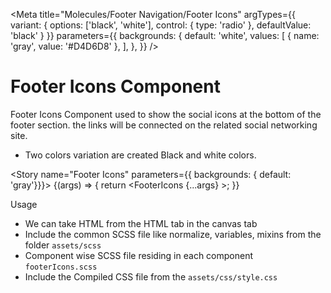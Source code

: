 
<Meta title="Molecules/Footer Navigation/Footer Icons" 
  argTypes={{
      variant: {
          options: ['black', 'white'],
          control: { type: 'radio' },
          defaultValue: 'black'
      }
    }}
  parameters={{
    backgrounds: {
      default: 'white',
      values: [
        { name: 'gray', value: '#D4D6D8' },
      ],
    },
  }} 
/>

<style>{`
  .subheading {
    font-weight: 700;
    font-size: 18px;
    color: #666;
    letter-spacing: 1.5px;
    line-height: 24px;
    margin-bottom: 12px;
    margin-top: 40px;
  }  
   .subheading2 {
    font-weight: 700;
    font-size: 14px;
    color: #666;
    letter-spacing: 1.5px;
    line-height: 24px;
    margin-bottom: 12px;
  } 
  .css-zgt7u1 {
    background: #D4D6D8;
  }
  div[id^="story--molecules-footer-navigation-footer-icons"] {
    display: inline-block;
    border: 1px solid #000;
    padding: 10px;
    align-items: center;
    margin: 25px 25px 25px 0;
  }
`}</style>


# Footer Icons Component

Footer Icons Component used to show the social icons at the bottom of the footer section. the links will be connected on the related social networking site.

<ul>
<li>Two colors variation are created  Black and white colors.</li>
</ul>

<Story name="Footer Icons" parameters={{ backgrounds: { default: 'gray'}}}>
  {(args) => {
      return <FooterIcons {...args} ></FooterIcons>;
    }}
</Story>

<div className="subheading">Usage</div>
<ul>
<li>We can take HTML from the HTML tab in the canvas tab</li>
<li>Include the common SCSS file like normalize, variables, mixins from the folder <code>assets/scss</code></li>
<li>Component wise SCSS file residing in each component <code>footerIcons.scss</code></li>
<li>Include the Compiled CSS file from the <code>assets/css/style.css</code></li>
</ul>
